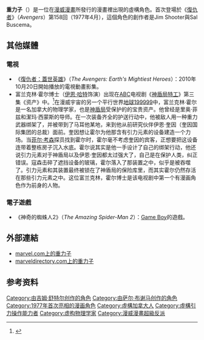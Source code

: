 {{about|漫畫角色|傳遞重力的假想粒子|重力子}}

{{Superherobox| <!--Wikipedia:WikiProject Comics-->
image=http://static.comicvine.com/uploads/original/0/462/81847-96334-graviton.gif
|caption=
|character_name=重力子<br>{{lang|en|Graviton}}
|alter_ego=富蘭克林·霍爾
|publisher=[[漫威漫畫|漫威漫畫]]
|debut=《復仇者》第158回（1977年4月）
|creators= Jim Shooter<br>Sal Buscema
|alliances=
|aliases=基本力大師
|powers=重力操控<br>天才級智力
|}}

'''重力子'''（{{lang-en|Graviton}}）是一位在[[漫威漫畫|漫威漫畫]]所發行的漫畫裡出現的虛構角色。首次登場於《[[復仇者|復仇者]]》（''Avengers''）第158回（1977年4月），這個角色的創作者是Jim Shooter與Sal Buscema。

==其他媒體==
===電視===
*《[[復仇者：蓋世英雄|復仇者：蓋世英雄]]》（''The Avengers: Earth's Mightiest Heroes''）：2010年10月20日開始播放的電視動畫影集。
* 富兰克林·霍尔博士（[[伊恩·哈特|伊恩·哈特]]饰演）出现在[[ABC|ABC]]电视剧《[[神盾局特工|神盾局特工]]》第三集《资产》中。<ref>{{Cite web |url=http://www.comicbookmovie.com/fansites/notyetamovie/news/?a=87337 |title=存档副本 |access-date=2013-11-09 |archive-date=2014-10-06 |archive-url=https://web.archive.org/web/20141006111728/http://www.comicbookmovie.com/fansites/notyetamovie/news/?a=87337 |dead-url=no }}</ref>在漫威宇宙的另一个平行世界[[地球199999|地球199999]]中，富兰克林·霍尔是一名加拿大的物理学家，也是[[神盾局|神盾局]]受保护的的宝贵资产。他曾经是里奥·菲兹和潔玛·西蒙斯的导师。在一次装备齐全的护送行动中，他被敌人用一种重力武器绑架了，并被带到了马耳他某地，来到他从前研究伙伴伊恩·奎因（奎因国际集团的总裁）面前。奎因想让霍尔为他那含有引力元素的设备建造一个力场。当[[菲尔·考森|菲尔·考森]]探员找到霍尔时，霍尔毫不考虑奎因的宾客，正想要把这设备连带着整栋房子沉入水底。霍尔说其实是他一手设计了自己的绑架行动，他还说引力元素对于神盾局以及伊恩·奎因都太过强大了，自己是在保护人类，纠正错误。寇森击碎了遮挡设备的玻璃，霍尔落入了那装置之中，似乎是被吞噬了。引力元素和其装置最终被锁在了神盾局的保险库里，而其实霍尔仍然存活在那些引力元素之中。这位富兰克林，霍尔博士是该电视剧中第一个有漫画角色作为前身的人物。

===電子遊戲===
*《神奇的蜘蛛人2》（''The Amazing Spider-Man 2''）：[[Game_Boy|Game Boy]]的遊戲。

==外部連結==
*[http://www.marvel.com/universe/Graviton marvel.com上的重力子] {{Wayback|url=http://www.marvel.com/universe/Graviton |date=20180513104914 }}
*[http://www.marveldirectory.com/individuals/g/graviton.htm marveldirectory.com上的重力子] {{Wayback|url=http://www.marveldirectory.com/individuals/g/graviton.htm |date=20210211225323 }}

==参考资料==
<references />

{{復仇者}}

[[Category:由吉姆·舒特尔创作的角色|Category:由吉姆·舒特尔创作的角色]]
[[Category:由萨尔·布谢马创作的角色|Category:由萨尔·布谢马创作的角色]]
[[Category:1977年首次亮相的漫画角色|Category:1977年首次亮相的漫画角色]]
[[Category:虛構加拿大人|Category:虛構加拿大人]]
[[Category:虛構引力操作能力者|Category:虛構引力操作能力者]]
[[Category:虚构物理学家|Category:虚构物理学家]]
[[Category:漫威漫畫超級反派|Category:漫威漫畫超級反派]]